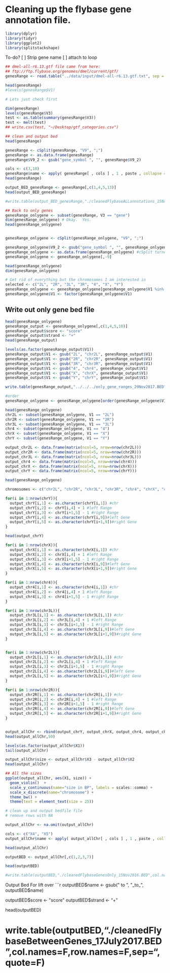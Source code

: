 # Cleaning up the flybase gene annotation file. 

```r
library(dplyr)
library(tidyr)
library(ggplot2)
library(splitstackshape)
```

To-do?
[ ] Strip gene name
[ ] attach to loop

```r
## dmel-all-r6.13.gtf file came from here: 
## ftp://ftp.flybase.org/genomes/dmel/current/gtf/
genesRange <- read.table("../data/input/dmel-all-r6.13.gtf.txt", sep = "\t" )

head(genesRange)
#levels(genesRange$V1)

# Lets just check first

dim(genesRange)
levels(genesRange$V3)
test <- as.table(summary(genesRange$V3))
test <- melt(test)
## write.csv(test, "~/Desktop/gtf_categories.csv")

## clean and output bed
head(genesRange)

genesRange <- cSplit(genesRange, "V9", ";")
genesRange <- as.data.frame(genesRange)
genesRange$V9_2 <- gsub("gene_symbol ", "", genesRange$V9_2)

cols <- c(3,10)
genesRange$name <- apply( genesRange[ , cols ] , 1 , paste , collapse = "_" )
head(genesRange)

output_BED_genesRange <- genesRange[,c(1,4,5,13)]
head(output_BED_genesRange) 

#write.table(output_BED_genesRange,"./cleanedFlybaseALLannotations_15Nov2016.BED",col.names=F,row.names=F,sep="\t",quote=F)

## Back to only genes
genesRange_onlygene <- subset(genesRange, V3 == "gene")
dim(genesRange_onlygene) # Okay.  Yes.
head(genesRange_onlygene)


genesRange_onlygene <- cSplit(genesRange_onlygene, "V9", ";")

genesRange_onlygene$V9_2 <- gsub("gene_symbol ", "", genesRange_onlygene$V9_2)
genesRange_onlygene <- as.data.frame(genesRange_onlygene) #cSplit turned into data.table?
genesRange_onlygene <- genesRange_onlygene[,-9]

head(genesRange_onlygene)
dim(genesRange_onlygene)

# Get rid of everything but the chromosomes I am interested in
selected <- c("2L", "2R", "3L", "3R", "4", "X", "Y")
genesRange_onlygene <- genesRange_onlygene[genesRange_onlygene$V1 %in% selected, ]
genesRange_onlygene$V1 <- factor(genesRange_onlygene$V1)
````
## Write out only gene bed file
```r
head(genesRange_onlygene)
genesRange_output <- genesRange_onlygene[,c(1,4,5,10)]
genesRange_output$score <- "score"
genesRange_output$strand <- "+" 
head(genesRange_output)

levels(as.factor(genesRange_output$V1))
genesRange_output$V1 <- gsub("2L", "chr2L", genesRange_output$V1)
genesRange_output$V1 <- gsub("2R", "chr2R", genesRange_output$V1)
genesRange_output$V1 <- gsub("3R", "chr3R", genesRange_output$V1)
genesRange_output$V1 <- gsub("4", "chr4", genesRange_output$V1)
genesRange_output$V1 <- gsub("X", "chrX", genesRange_output$V1)
genesRange_output$V1 <- gsub("Y", "chrY", genesRange_output$V1)

write.table(genesRange_output,"../../../only_gene_ranges_29Nov2017.BED",col.names=F,row.names=F,sep="\t", quote=F)
```

```r
#order
genesRange_onlygene <- genesRange_onlygene[order(genesRange_onlygene$V1, genesRange_onlygene$V4),]

head(genesRange_onlygene)
chr2L <- subset(genesRange_onlygene, V1 == "2L")
chr2R <- subset(genesRange_onlygene, V1 == "2R")
chr3L <- subset(genesRange_onlygene, V1 == "3L")
chr4 <- subset(genesRange_onlygene, V1 == "4")
chrX <- subset(genesRange_onlygene, V1 == "X")
chrY <- subset(genesRange_onlygene, V1 == "Y")

output_chr2L <- data.frame(matrix(ncol=5, nrow=nrow(chr2L)))
output_chr2R <- data.frame(matrix(ncol=5, nrow=nrow(chr2R)))
output_chr3L <- data.frame(matrix(ncol=5, nrow=nrow(chr3L)))
output_chr4 <- data.frame(matrix(ncol=5, nrow=nrow(chr4)))
output_chrX <- data.frame(matrix(ncol=5, nrow=nrow(chrX)))
output_chrY <- data.frame(matrix(ncol=5, nrow=nrow(chrY)))

head(genesRange_onlygene)

chromosomes <- c("chr2L", "chr2R", "chr3L", "chr3R", "chr4", "chrX", "chrY")

for(i in 1:nrow(chrY)){
  output_chrY[i,1] <- as.character(chrY[i,1]) #chr
  output_chrY[i,2] <- chrY[i,4] + 1 #left Range
  output_chrY[i,3] <- chrY[i+1,5] - 1 #right Range
  output_chrY[i,4] <- as.character(chrY[i,9])#left Gene
  output_chrY[i,5] <- as.character(chrY[i+1,9])#right Gene
}

head(output_chrY)

for(i in 1:nrow(chrX)){
  output_chrX[i,1] <- as.character(chrX[i,1]) #chr
  output_chrX[i,2] <- chrX[i,4] + 1 #left Range
  output_chrX[i,3] <- chrX[i+1,5] - 1 #right Range
  output_chrX[i,4] <- as.character(chrX[i,9])#left Gene
  output_chrX[i,5] <- as.character(chrX[i+1,9])#right Gene
}

for(i in 1:nrow(chr4)){
  output_chr4[i,1] <- as.character(chr4[i,1]) #chr
  output_chr4[i,2] <- chr4[i,4] + 1 #left Range
  output_chr4[i,3] <- chr4[i+1,5] - 1 #right Range
}

for(i in 1:nrow(chr3L)){
  output_chr3L[i,1] <- as.character(chr3L[i,1]) #chr
  output_chr3L[i,2] <- chr3L[i,4] + 1 #left Range
  output_chr3L[i,3] <- chr3L[i+1,5] - 1 #right Range
  output_chr3L[i,4] <- as.character(chr3L[i,9])#left Gene
  output_chr3L[i,5] <- as.character(chr3L[i+1,9])#right Gene
}


for(i in 1:nrow(chr2L)){
  output_chr2L[i,1] <- as.character(chr2L[i,1]) #chr
  output_chr2L[i,2] <- chr2L[i,4] + 1 #left Range
  output_chr2L[i,3] <- chr2L[i+1,5] - 1 #right Range
  output_chr2L[i,4] <- as.character(chr2L[i,9])#left Gene
  output_chr2L[i,5] <- as.character(chr2L[i+1,9])#right Gene
}

for(i in 1:nrow(chr2R)){
  output_chr2R[i,1] <- as.character(chr2R[i,1]) #chr
  output_chr2R[i,2] <- chr2R[i,4] + 1 #left Range
  output_chr2R[i,3] <- chr2R[i+1,5] - 1 #right Range
  output_chr2R[i,4] <- as.character(chr2R[i,9])#left Gene
  output_chr2R[i,5] <- as.character(chr2R[i+1,9])#right Gene
}


output_allChr <- rbind(output_chrY, output_chrX, output_chr4, output_chr3L, output_chr2R, output_chr2L)
head(output_allChr,50)

levels(as.factor(output_allChr$X1))
tail(output_allChr)

output_allChr$size <- output_allChr$X3 - output_allChr$X2
head(output_allChr)

## All the sizes
ggplot(output_allChr, aes(X1, size)) + 
  geom_violin()  +
  scale_y_continuous(name="size in BP", labels = scales::comma) +
  scale_x_discrete(name="chromosome") +
  theme_bw() +
  theme(text = element_text(size = 25)) 

# clean up and output bedfile file
# remove rows with NA

output_allChr <- na.omit(output_allChr)

cols <- c("X4", "X5")
output_allChr$name <- apply( output_allChr[ , cols ] , 1 , paste , collapse = " to " )

head(output_allChr)

outputBED <- output_allChr[,c(1,2,3,7)]

head(outputBED)

#write.table(outputBED,"./cleanedFlybaseGenesOnly_15Nov2016.BED",col.names=F,row.names=F,sep="\t",quote=F)
```

Output Bed For lift over
```r
outputBED$name <- gsub(" to ", "_to_", outputBED$name)

outputBED$score <- "score" 
outputBED$strand <- "+"

head(outputBED)

# write.table(outputBED,"./cleanedFlybaseBetweenGenes_17July2017.BED",col.names=F,row.names=F,sep="\t",quote=F)